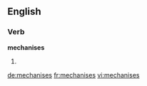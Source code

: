 ==English==

===Verb===
'''mechanises'''

# {{third-person singular of|[[mechanise]]}}

[[de:mechanises]]
[[fr:mechanises]]
[[vi:mechanises]]